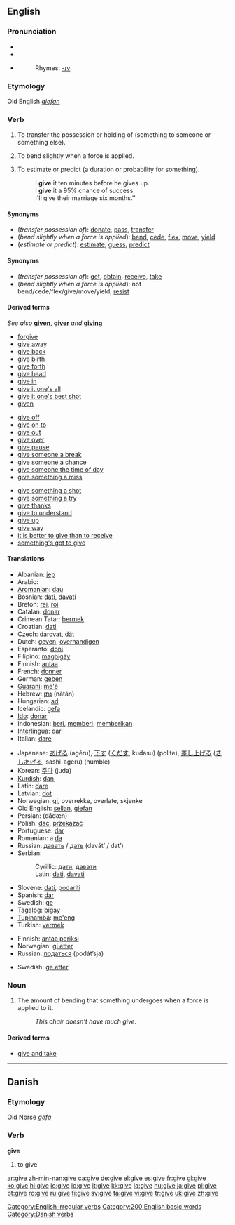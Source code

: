 ==English==

{{rank|hand|young|place|154|give|ever|saw|things}}

===Pronunciation===
*{{IPA|/gɪv/}}
*{{SAMPA|/gIv/}}
*{{audio|en-us-give.ogg|Audio (US)}}
*:Rhymes: [[Rhymes:English:-ɪv|-ɪv]]

===Etymology===
Old English ''[[giefan]]''

===Verb===
[[Category:English irregular verbs]]
{{en-verb|gives|giving|gave|given}}

#{{ditransitive}} To transfer the possession or holding of (something to someone or something else).
#{{intransitive}} To bend slightly when a force is applied.
#{{ditransitive}} To estimate or predict (a duration or probability for something).
#:I '''give''' it ten minutes before he gives up.
#:I '''give''' it a 95% chance of success.
#:I'll give their marriage six months.''

====Synonyms====
*(''transfer possession of''): [[donate]], [[pass]], [[transfer]]
*(''bend slightly when a force is applied''): [[bend]], [[cede]], [[flex]], [[move]], [[yield]]
*(''estimate or predict''): [[estimate]], [[guess]], [[predict]]

====Synonyms====
*(''transfer possession of''): [[get]], [[obtain]], [[receive]], [[take]]
*(''bend slightly when a force is applied''): not bend/cede/flex/give/move/yield, [[resist]]

====Derived terms====
''See also'' '''[[given]]''', '''[[giver]]''' ''and'' '''[[giving]]'''
{{top3}}
*[[forgive]]
*[[give away]]
*[[give back]]
*[[give birth]]
*[[give forth]]
*[[give head]]
*[[give in]]
*[[give it one's all]]
*[[give it one's best shot]]
*[[given]]<!--noun-->
{{mid3}}
*[[give off]]
*[[give on to]]<!--not "give onto"-->
*[[give out]]
*[[give over]]
*[[give pause]]
*[[give someone a break]]
*[[give someone a chance]]
*[[give someone the time of day]]
*[[give something a miss]]
{{mid3}}
*[[give something a shot]]
*[[give something a try]]
*[[give thanks]]
*[[give to understand]]
*[[give up]]
*[[give way]]
*[[it is better to give than to receive]]
*[[something's got to give]]
{{bottom}}

====Translations====
{{trans-top|transfer the possession of something to someone else}}
*Albanian: [[jep]]
*Arabic: {{ARchar|[[اعطى|أعْطَى]]}} {{IPAchar|(áʕʈa)}}
*[[Aromanian]]: [[dau]]
*Bosnian: [[dati#Bosnian|dati]], [[davati#Bosnian|davati]]
*Breton: [[rei]], [[roi]]
*Catalan: [[donar]]
*Crimean Tatar: [[bermek]]
*Croatian: [[dati]]
*Czech: [[darovat]], [[dát]]
*Dutch: [[geven]], [[overhandigen]]
*Esperanto: [[doni]]
*Filipino: [[magbigáy]]
*Finnish: [[antaa]]
*French: [[donner]]
*German: [[geben]]
*[[Guaraní]]: [[me'ẽ]]
*Hebrew: [[נתן]] (nātān)
*Hungarian: [[ad]]
*Icelandic: [[gefa]]
*[[Ido]]: [[donar]]
*Indonesian: [[beri]], [[beri|memberi]], [[beri|memberikan]]
*[[Interlingua]]: [[dar]]
*Italian: [[dare#Italian|dare]]
{{trans-mid}}
*Japanese: [[あげる]] (agéru), [[下す]] ([[くだす]], kudasu) (polite), [[差し上げる]] ([[さしあげる]], sashi-ageru) (humble)
*Korean: [[주다]] (juda)
*[[Kurdish]]: [[dan]], {{KUchar|[[دان]]}}
*Latin: [[dare#Latin|dare]]
*Latvian: [[dot#Latvian|dot]]
*Norwegian: [[gi]], overrekke, overlate, skjenke
*Old English: [[sellan]], [[giefan|ġiefan]]
*Persian: {{FAchar|[[دادن|دادَن]]}} (dādæn)
*Polish: [[dać]], [[przekazać]]
*Portuguese: [[dar#Portuguese|dar]]
*Romanian: a [[da]]
*Russian: [[давать]] / [[дать]] (davát’ / dat’)
*Serbian:
*:Cyrillic: [[дати#Serbian|дати]], [[давати#Serbian|давати]]
*:Latin: [[dati#Serbian|dati]], [[davati#Serbian|davati]]
*Slovene: [[dati]], [[podariti]]
*Spanish: [[dar#Spanish|dar]]
*Swedish: [[ge#Swedish|ge]]
*[[Tagalog]]: [[bigay]]
*[[Tupinambá]]: [[me'eng]]
*Turkish: [[vermek]]
{{trans-bottom}}

{{trans-top|bend sligthly when a force is applied}}
*Finnish: [[antaa periksi]]
*Norwegian: [[gi etter]]
*Russian: [[податься]] (podát’sja)
{{trans-mid}}
*Swedish: [[ge efter]]
{{trans-bottom}}

===Noun===
{{en-noun|-}}

#{{uncountable}} The amount of bending that something undergoes when a force is applied to it.
#:''This chair doesn't have much give.''

====Derived terms====
*[[give and take]]

[[Category:200 English basic words]]

----
==Danish==
===Etymology===
Old Norse ''[[gefa]]''
===Verb===
'''give'''

# to give

[[Category:Danish verbs]]

[[ar:give]]
[[zh-min-nan:give]]
[[ca:give]]
[[de:give]]
[[el:give]]
[[es:give]]
[[fr:give]]
[[gl:give]]
[[ko:give]]
[[hi:give]]
[[io:give]]
[[id:give]]
[[it:give]]
[[kk:give]]
[[la:give]]
[[hu:give]]
[[ja:give]]
[[pl:give]]
[[pt:give]]
[[ro:give]]
[[ru:give]]
[[fi:give]]
[[sv:give]]
[[ta:give]]
[[vi:give]]
[[tr:give]]
[[uk:give]]
[[zh:give]]